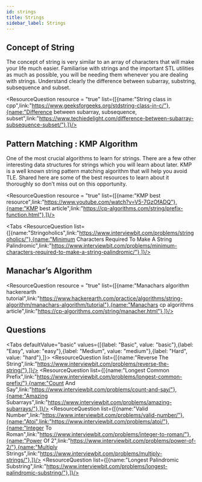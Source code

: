 ```yaml
---
id: strings
title: Strings
sidebar_label: Strings
---
```



## Concept of String
The concept of string is very similar to an array of characters that will make your life much easier. Familiarise with strings and the important STL utilities as much as possible, you will be needing them whenever you are dealing with strings. Understand clearly the difference between subarray, substring, subsequence and subset.
<TipsCaution tip = "true" content= "The following STL utilities for strings in C++ is a must know : length(), push_back(), pop_back(), begin(), end(), substr(), reverse()." />



<ResourceQuestion resource = "true" list={[{name:"String class in cpp",link:"https://www.geeksforgeeks.org/stdstring-class-in-c/"},{name:"Difference between subarray, subsequence, subset",link:"https://www.techiedelight.com/difference-between-subarray-subsequence-subset/"},]}/>



## Pattern Matching : KMP Algorithm
One of the most crucial algorithms to learn for strings. There are a few other interesting data structures for strings which you will learn about later. KMP is a well known string pattern matching algorithm that will help you avoid TLE. Shared here are some of the best resources to learn about it thoroughly so don’t miss out on this opportunity.


<ResourceQuestion resource = "true" list={[{name:"KMP best resource",link:"https://www.youtube.com/watch?v=V5-7GzOfADQ"},{name:"KMP best article",link:"https://cp-algorithms.com/string/prefix-function.html"},]}/>


<Tabs
	<TabItem value="hard">
		<ResourceQuestion  list={[{name:"Stringoholics",link:"https://www.interviewbit.com/problems/stringoholics/"},{name:"Minimum Characters Required To Make A String Palindromic",link:"https://www.interviewbit.com/problems/minimum-characters-required-to-make-a-string-palindromic/"},]}/>
	</TabItem>
	
</Tabs>


## Manachar’s Algorithm

<ResourceQuestion resource = "true" list={[{name:"Manachars algorithm hackerearth tutorial",link:"https://www.hackerearth.com/practice/algorithms/string-algorithm/manachars-algorithm/tutorial"},{name:"Manachars cp algorithms article",link:"https://cp-algorithms.com/string/manacher.html"},]}/>


## Questions
<Tabs
	defaultValue="basic"
	values={[{label: "Basic", value: "basic"},{label: "Easy", value: "easy"},{label: "Medium", value: "medium"},{label: "Hard", value: "hard"},]}>
	<TabItem value="basic">
		<ResourceQuestion  list={[{name:"Reverse The String",link:"https://www.interviewbit.com/problems/reverse-the-string/"},]}/>
	</TabItem>
	<TabItem value="easy">
		<ResourceQuestion  list={[{name:"Longest Common Prefix",link:"https://www.interviewbit.com/problems/longest-common-prefix/"},{name:"Count And Say",link:"https://www.interviewbit.com/problems/count-and-say/"},{name:"Amazing Subarrays",link:"https://www.interviewbit.com/problems/amazing-subarrays/"},]}/>
	</TabItem>
	<TabItem value="medium">
		<ResourceQuestion  list={[{name:"Valid Number",link:"https://www.interviewbit.com/problems/valid-number/"},{name:"Atoi",link:"https://www.interviewbit.com/problems/atoi/"},{name:"Integer To Roman",link:"https://www.interviewbit.com/problems/integer-to-roman/"},{name:"Power Of 2",link:"https://www.interviewbit.com/problems/power-of-2/"},{name:"Multiply Strings",link:"https://www.interviewbit.com/problems/multiply-strings/"},]}/>
	</TabItem>
	<TabItem value="hard">
		<ResourceQuestion  list={[{name:"Longest Palindromic Substring",link:"https://www.interviewbit.com/problems/longest-palindromic-substring/"},]}/>
	</TabItem>
	
</Tabs>

